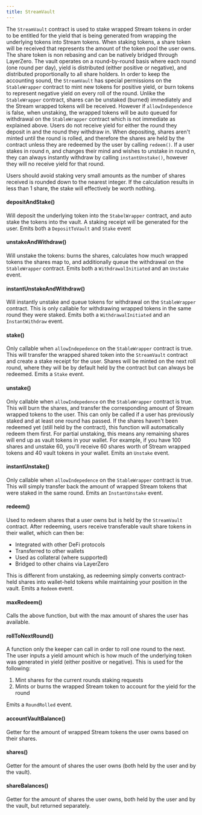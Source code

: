 ```yaml
---
title: StreamVault
---
```


The `StreamVault` contract is used to stake wrapped Stream tokens in order to be entitled for the yield that is being generated from wrapping the underlying tokens into Stream tokens. When staking tokens, a share token will be received that represents the amount of the token pool the user owns. The share token is non rebasing and can be natively bridged through LayerZero. The vault operates on a round-by-round basis where each round (one round per day), yield is distributed (either positive or negative), and distributed proportionally to all share holders. In order to keep the accounting sound, the `StreamVault` has special permissions on the `StableWrapper` contract to mint new tokens for positive yield, or burn tokens to represent negative yield on every roll of the round. Unlike the `StableWrapper` contract, shares can be unstaked (burned) immediately and the Stream wrapped tokens will be received. However if `allowIndependence` is false, when unstaking, the wrapped tokens will be auto queued for withdrawal on the `StableWrapper` contract which is not immediate as explained above. Users do not receive yield for either the round they deposit in and the round they withdraw in. When depositing, shares aren't minted until the round is rolled, and therefore the shares are held by the contract unless they are redeemed by the user by calling `redeem()`. If a user stakes in round n, and changes their mind and wishes to unstake in round n, they can always instantly withdraw by calling `instantUnstake()`, however they will no receive yield for that round.

<Card>
  Users should avoid staking very small amounts as the number of shares received
  is rounded down to the nearest integer. If the calculation results in less
  than 1 share, the stake will effectively be worth nothing.
</Card>

#### depositAndStake()

Will deposit the underlying token into the `StabelWrapper` contract, and auto stake the tokens into the vault. A staking receipt will be generated for the user. Emits both a `DepositToVault` and `Stake` event

#### unstakeAndWithdraw()

Will unstake the tokens: burns the shares, calculates how much wrapped tokens the shares map to, and additionally queue the withdrawal on the `StableWrapper` contract. Emits both a `WithdrawalInitiated` and an `Unstake` event.

#### instantUnstakeAndWithdraw()

Will instantly unstake and queue tokens for withdrawal on the `StableWrapper` contract. This is only callable for withdrawing wrapped tokens in the same round they were staked. Emits both a `WithdrawalInitiated` and an `InstantWithdraw` event.

#### stake()

Only callable when `allowIndepedence` on the `StableWrapper` contract is true. This will transfer the wrapped shared token into the `StreamVault` contract and create a stake receipt for the user. Shares will be minted on the next roll round, where they will be by default held by the contract but can always be redeemed. Emits a `Stake` event.

#### unstake()

Only callable when `allowIndepedence` on the `StableWrapper` contract is true. This will burn the shares, and transfer the corresponding amount of Stream wrapped tokens to the user. This can only be called if a user has previously staked and at least one round has passed. If the shares haven't been redeemed yet (still held by the contract), this function will automatically redeem them first. For partial unstaking, this means any remaining shares will end up as vault tokens in your wallet. For example, if you have 100 shares and unstake 60, you'll receive 60 shares worth of Stream wrapped tokens and 40 vault tokens in your wallet. Emits an `Unstake` event.

#### instantUnstake()

Only callable when `allowIndepedence` on the `StableWrapper` contract is true. This will simply transfer back the amount of wrapped Stream tokens that were staked in the same round. Emits an `InstantUnstake` event.

#### redeem()

Used to redeem shares that a user owns but is held by the `StreamVault` contract. After redeeming, users receive transferable vault share tokens in their wallet, which can then be:

- Integrated with other DeFi protocols
- Transferred to other wallets
- Used as collateral (where supported)
- Bridged to other chains via LayerZero

This is different from unstaking, as redeeming simply converts contract-held shares into wallet-held tokens while maintaining your position in the vault. Emits a `Redeem` event.

#### maxRedeem()

Calls the above function, but with the max amount of shares the user has available.

#### rollToNextRound()

A function only the keeper can call in order to roll one round to the next. The user inputs a yield amount which is how much of the underlying token was generated in yield (either positive or negative). This is used for the following:

1. Mint shares for the current rounds staking requests
2. Mints or burns the wrapped Stream token to account for the yield for the round

Emits a `RoundRolled` event.

#### accountVaultBalance()

Getter for the amount of wrapped Stream tokens the user owns based on their shares.

#### shares()

Getter for the amount of shares the user owns (both held by the user and by the vault).

#### shareBalances()

Getter for the amount of shares the user owns, both held by the user and by the vault, but returned separately.
